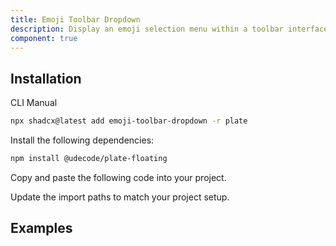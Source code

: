 ```yaml
---
title: Emoji Toolbar Dropdown
description: Display an emoji selection menu within a toolbar interface.
component: true
---
```


## Installation

<Tabs defaultValue="cli">

<TabsList>
<TabsTrigger value="cli">CLI</TabsTrigger>
<TabsTrigger value="manual">Manual</TabsTrigger>
</TabsList>
<TabsContent value="cli">

```bash
npx shadcx@latest add emoji-toolbar-dropdown -r plate
```

</TabsContent>

<TabsContent value="manual">

<Steps>

<Step>

Install the following dependencies:

```bash
npm install @udecode/plate-floating
```

</Step>

<Step>

Copy and paste the following code into your project.

</Step>

<ComponentSource title="emoji-toolbar-dropdown" src="src/registry/default/plate-ui/emoji-toolbar-dropdown.tsx" />

<Step>

Update the import paths to match your project setup.

</Step>

</Steps>

</TabsContent>

</Tabs>

## Examples

<ComponentPreview name="playground-demo" id="emoji" />

<ComponentSource name="emoji-dropdown-menu" />
